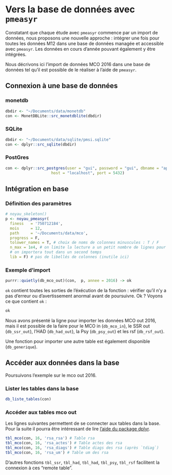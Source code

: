 # Vers la base de données avec `pmeasyr`

Constatant que chaque étude avec `pmeasyr` commence par un import de données, nous proposons une nouvelle approche : intégrer une fois pour toutes les données M12 dans une base de données managée et accessible avec `pmeasyr`. Les données en cours d'année pouvant également y être intégrées. 

Nous décrivons ici l'import de données MCO 2016 dans une base de données tel qu'il est possible de le réaliser à l'aide de `pmeasyr`.

## Connexion à une base de données

### monetdb

```r
dbdir <- "~/Documents/data/monetdb"
con <- MonetDBLite::src_monetdblite(dbdir)
```


### SQLite

```r
dbdir <- "~/Documents/data/sqlite/pmsi.sqlite"
con <- dplyr::src_sqlite(dbdir)
```

### PostGres

```r
con <- dplyr::src_postgres(user = "gui", password = "gui", dbname = "aphp",
                    host = "localhost", port = 5432)
```

## Intégration en base


### Définition des paramètres

```r
# noyau_skeleton()
p <- noyau_pmeasyr(
  finess   = '750712184',
  mois     = 12,
  path     = '~/Documents/data/mco',
  progress = F, 
  tolower_names = T, # choix de noms de colonnes minuscules : T / F
  n_max = 1e4, # on limite la lecture a un petit nombre de lignes pour tester d'abord 
  # on importera tout dans un second temps
  lib = F) # pas de libellés de colonnes (inutile ici)
```


### Exemple d'import 




```r
purrr::quietly(db_mco_out)(con,  p, annee = 2016) -> ok 
```

`ok` contient toutes les sorties de l'éxécution de la fonction : vérifier qu'il n'y a pas d'erreur ou d'avertissement anormal avant de poursuivre. Ok ? Voyons ce que contient `ok` :

```r
ok
```

Nous avons présenté la ligne pour importer les données MCO out 2016, mais il est possible de la faire pour le MCO in (`db_mco_in`), le SSR out (`db_ssr_out`), l'HAD (`db_had_out`), la Psy (`db_psy_out`) et les rsf (`db_rsf_out`).

Une fonction pour importer une autre table est également disponible (`db_generique`).

## Accéder aux données dans la base

Poursuivons l'exemple sur le mco out 2016.

### Lister les tables dans la base

```r
db_liste_tables(con)
```

### Accéder aux tables mco out

Les lignes suivantes permettent de se connecter aux tables dans la base. Pour la suite il pourra être intéressant de lire [l'aide du package dplyr](http://db.rstudio.com/dplyr/).

```r
tbl_mco(con, 16, 'rsa_rsa') # Table rsa
tbl_mco(con, 16, 'rsa_actes') # Table actes des rsa
tbl_mco(con, 16, 'rsa_diags') # Table diags des rsa (après `tdiag`)
tbl_mco(con, 16, 'rsa_um') # Table um des rsa 
```

D'autres fonctions `tbl_ssr`, `tbl_had`, `tbl_had`, `tbl_psy`, `tbl_rsf` facilitent la connexion à ces "remote table". 

